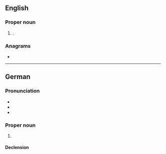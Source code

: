 {{also|forth|furth}}
==English==
{{wikipedia}}

===Proper noun===
{{en-proper noun}}

# {{place|en|city|s/Bavaria|c/Germany}}.

===Anagrams===
* {{anagrams|en|a=fhrtu|Fruth}}

----

==German==
{{wikipedia|lang=de}}

===Pronunciation===
* {{IPA|de|/fʏrt/|[fʏʁt]|[fʏɐ̯t]}}
* {{audio|de|De-Fürth.OGG|Audio}}
* {{homophones|de|führt|q=some speakers}}

===Proper noun===
{{de-proper noun|toponym}}

# {{place|de|independent city|s/Bavaria|c/Germany|t1=Fürth}}

====Declension====
{{de-ndecl|toponym}}